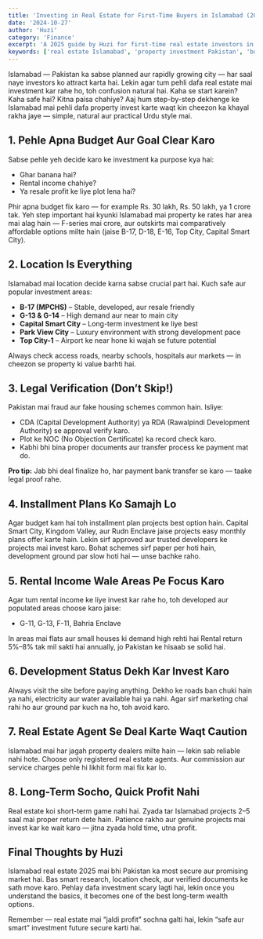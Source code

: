 ```yaml
---
title: 'Investing in Real Estate for First-Time Buyers in Islamabad (2025 Guide)'
date: '2024-10-27'
author: 'Huzi'
category: 'Finance'
excerpt: 'A 2025 guide by Huzi for first-time real estate investors in Islamabad. Learn about the best locations, legal checks, budget planning, and rental income potential in Roman Urdu.'
keywords: ['real estate Islamabad', 'property investment Pakistan', 'buy plot in Islamabad', 'Capital Smart City', 'first-time home buyer']
---
```


Islamabad — Pakistan ka sabse planned aur rapidly growing city — har saal naye investors ko attract karta hai. Lekin agar tum pehli dafa real estate mai investment kar rahe ho, toh confusion natural hai. Kaha se start karein? Kaha safe hai? Kitna paisa chahiye? Aaj hum step-by-step dekhenge ke Islamabad mai pehli dafa property invest karte waqt kin cheezon ka khayal rakha jaye — simple, natural aur practical Urdu style mai.

## 1. Pehle Apna Budget Aur Goal Clear Karo

Sabse pehle yeh decide karo ke investment ka purpose kya hai:

*   Ghar banana hai?
*   Rental income chahiye?
*   Ya resale profit ke liye plot lena hai?

Phir apna budget fix karo — for example Rs. 30 lakh, Rs. 50 lakh, ya 1 crore tak.
Yeh step important hai kyunki Islamabad mai property ke rates har area mai alag hain — F-series mai crore, aur outskirts mai comparatively affordable options milte hain (jaise B-17, D-18, E-16, Top City, Capital Smart City).

## 2. Location Is Everything

Islamabad mai location decide karna sabse crucial part hai.
Kuch safe aur popular investment areas:

*   **B-17 (MPCHS)** – Stable, developed, aur resale friendly
*   **G-13 & G-14** – High demand aur near to main city
*   **Capital Smart City** – Long-term investment ke liye best
*   **Park View City** – Luxury environment with strong development pace
*   **Top City-1** – Airport ke near hone ki wajah se future potential

Always check access roads, nearby schools, hospitals aur markets — in cheezon se property ki value barhti hai.

## 3. Legal Verification (Don’t Skip!)

Pakistan mai fraud aur fake housing schemes common hain.
Isliye:

*   CDA (Capital Development Authority) ya RDA (Rawalpindi Development Authority) se approval verify karo.
*   Plot ke NOC (No Objection Certificate) ka record check karo.
*   Kabhi bhi bina proper documents aur transfer process ke payment mat do.

**Pro tip:** Jab bhi deal finalize ho, har payment bank transfer se karo — taake legal proof rahe.

## 4. Installment Plans Ko Samajh Lo

Agar budget kam hai toh installment plan projects best option hain.
Capital Smart City, Kingdom Valley, aur Rudn Enclave jaise projects easy monthly plans offer karte hain.
Lekin sirf approved aur trusted developers ke projects mai invest karo.
Bohat schemes sirf paper per hoti hain, development ground par slow hoti hai — unse bachke raho.

## 5. Rental Income Wale Areas Pe Focus Karo

Agar tum rental income ke liye invest kar rahe ho, toh developed aur populated areas choose karo jaise:

*   G-11, G-13, F-11, Bahria Enclave

In areas mai flats aur small houses ki demand high rehti hai
Rental return 5%–8% tak mil sakti hai annually, jo Pakistan ke hisaab se solid hai.

## 6. Development Status Dekh Kar Invest Karo

Always visit the site before paying anything.
Dekho ke roads ban chuki hain ya nahi, electricity aur water available hai ya nahi.
Agar sirf marketing chal rahi ho aur ground par kuch na ho, toh avoid karo.

## 7. Real Estate Agent Se Deal Karte Waqt Caution

Islamabad mai har jagah property dealers milte hain — lekin sab reliable nahi hote.
Choose only registered real estate agents.
Aur commission aur service charges pehle hi likhit form mai fix kar lo.

## 8. Long-Term Socho, Quick Profit Nahi

Real estate koi short-term game nahi hai.
Zyada tar Islamabad projects 2–5 saal mai proper return dete hain.
Patience rakho aur genuine projects mai invest kar ke wait karo — jitna zyada hold time, utna profit.

## Final Thoughts by Huzi

Islamabad real estate 2025 mai bhi Pakistan ka most secure aur promising market hai.
Bas smart research, location check, aur verified documents ke sath move karo.
Pehlay dafa investment scary lagti hai, lekin once you understand the basics, it becomes one of the best long-term wealth options.

Remember — real estate mai “jaldi profit” sochna galti hai, lekin “safe aur smart” investment future secure karti hai.
